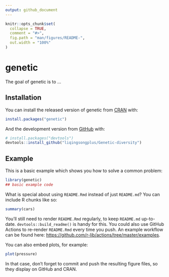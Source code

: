 ```yaml
---
output: github_document
---
```


<!-- README.md is generated from README.Rmd. Please edit that file -->

```r
knitr::opts_chunk$set(
  collapse = TRUE,
  comment = "#>",
  fig.path = "man/figures/README-",
  out.width = "100%"
)
```

# genetic

<!-- badges: start -->
<!-- badges: end -->

The goal of genetic is to ...

## Installation

You can install the released version of genetic from [CRAN](https://CRAN.R-project.org) with:

``` r
install.packages("genetic")
```

And the development version from [GitHub](https://github.com/) with:

``` r
# install.packages("devtools")
devtools::install_github("liqingsongplus/Genetic-diversity")
```
## Example

This is a basic example which shows you how to solve a common problem:

```r
library(genetic)
## basic example code
```

What is special about using `README.Rmd` instead of just `README.md`? You can include R chunks like so:

```r
summary(cars)
```

You'll still need to render `README.Rmd` regularly, to keep `README.md` up-to-date. `devtools::build_readme()` is handy for this. You could also use GitHub Actions to re-render `README.Rmd` every time you push. An example workflow can be found here: <https://github.com/r-lib/actions/tree/master/examples>.

You can also embed plots, for example:

```r
plot(pressure)
```

In that case, don't forget to commit and push the resulting figure files, so they display on GitHub and CRAN.
